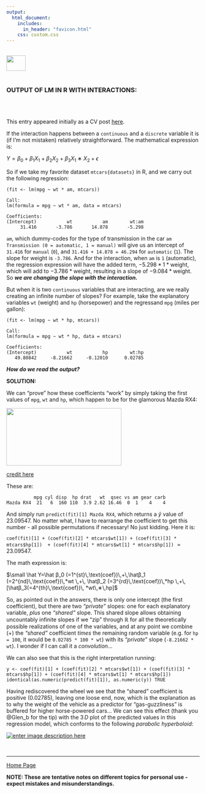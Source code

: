 ```yaml
---
output: 
  html_document:
    includes:
      in_header: "favicon.html" 
    css: custom.css
---
```


<br>
<a href="http://rinterested.github.io/statistics/index.html">
<img HEIGHT="40" WIDTH="50" src="https://cloud.githubusercontent.com/assets/9312897/10556783/a27a26fa-745c-11e5-9b1a-2d5bd737387a.PNG"></a>
<br><br>


### OUTPUT OF LM IN R WITH INTERACTIONS:

<br><br>

This entry appeared initially as a CV post [here](http://stats.stackexchange.com/q/185583/67822).

If the interaction happens between a `continuous` and a `discrete` variable it is (if I'm not mistaken) relatively straightforward. The mathematical expression is:

$Y=β_0+β_1X_1+β_2X_2+β_3X_1∗X_2+\epsilon$

So if we take my favorite dataset `mtcars{datasets}` in R, and we carry out the following regression:

    (fit <- lm(mpg ~ wt * am, mtcars))
    
    Call:
    lm(formula = mpg ~ wt * am, data = mtcars)
    
    Coefficients:
    (Intercept)           wt           am        wt:am  
         31.416       -3.786       14.878       -5.298  

`am`, which dummy-codes for the type of transmission in the car `am Transmission (0 = automatic, 1 = manual)` will give us an intercept of `31.416` for `manual` (`0`), and `31.416 + 14.878 = 46.294` for `automatic` (`1`). The slope for weight is `-3.786`. And for the interaction, when `am` is `1` (automatic), the regression expression will have the added term, $-5.298*1*\text {weight}$, which will add to $-3.786*\text {weight}$, resulting in a slope of $-9.084*\text {weight}$. So ***we are changing the slope with the interaction.***

But when it is two `continuous` variables that are interacting, are we really creating an infinite number of slopes? For example, take the explanatory variables `wt` (weight) and `hp` (horsepower) and the regressand `mpg` (miles per gallon):

    (fit <- lm(mpg ~ wt * hp, mtcars))
    
    Call:
    lm(formula = mpg ~ wt * hp, data = mtcars)
    
    Coefficients:
    (Intercept)           wt           hp        wt:hp  
       49.80842     -8.21662     -0.12010      0.02785

***How do we read the output?*** 

**SOLUTION:**

We can "prove" how these coefficients "work" by simply taking the first values of `mpg`, `wt` and `hp`, which happen to be for the glamorous Mazda RX4:

 <img src="http://i.stack.imgur.com/Gunpa.jpg" width="300" height="150">

[credit here](http://www.classicandperformancecar.com)

These are:

              mpg cyl disp  hp drat   wt  qsec vs am gear carb
    Mazda RX4  21   6  160 110  3.9 2.62 16.46  0  1    4    4

And simply run `predict(fit)[1] Mazda RX4`, which returns a $\hat y$ value of  $23.09547$. No matter what, I have to rearrange the coefficient to get this number - all possible permutations if necessary! No just kidding. Here it is:

`coef(fit)[1] + (coef(fit)[2] * mtcars$wt[1]) + (coef(fit)[3] * mtcars$hp[1]) 
+ (coef(fit)[4] * mtcars$wt[1] * mtcars$hp[1])` $= 23.09547$. 

The math expression is:

$\small \hat Y=\hat β_0 (=1^{st}\,\text{coef})\,+\,\hatβ_1 (=2^{nd}\,\text{coef})\,*wt \,+\, \hatβ_2 (=3^{rd}\,\text{coef})\,*hp \,+\, [\hatβ_3(=4^{th}\,\text{coef})\, *wt\,∗\,hp]$

So, as pointed out in the answers, there is only one intercept (the first coefficient), but there are two *"private"* slopes: one for each explanatory variable, *plus* one *"shared"* slope. This shared slope allows obtaining uncountably infinite slopes if we "zip" through $\mathbb{R}$ for all the theoretically possible realizations of one of the variables, and at any point we combine ($+$) the *"shared"* coefficient *times* the remaining random variable (e.g. for `hp = 100`, it would be `0.02785 * 100 * wt`) with its *"private*" slope (`-8.21662 * wt`). I wonder if I can call it a *convolution*...

We can also see that this is the right interpretation running: 

    y <- coef(fit)[1] + (coef(fit)[2] * mtcars$wt[1]) + (coef(fit)[3] * mtcars$hp[1]) + (coef(fit)[4] * mtcars$wt[1] * mtcars$hp[1])
    identical(as.numeric(predict(fit)[1]), as.numeric(y)) TRUE

Having rediscovered the wheel we see that the "shared" coefficient is positive (0.02785), leaving one loose end, now, which is the explanation as to why the weight of the vehicle as a predictor for "gas-guzzliness" is buffered for higher horse-powered cars... We can see this effect (thank you @Glen_b for the tip) with the $3\,D$ plot of the predicted values in this regression model, which conforms to the following *parabolic hyperboloid*:


[![enter image description here][1]][1]



  [1]: http://i.stack.imgur.com/VeVpK.png
  [2]: http://i.stack.imgur.com/Gunpa.jpg
<br>


---
<a href="http://rinterested.github.io/statistics/index.html">Home Page</a>

**NOTE: These are tentative notes on different topics for personal use - expect mistakes and misunderstandings.**

